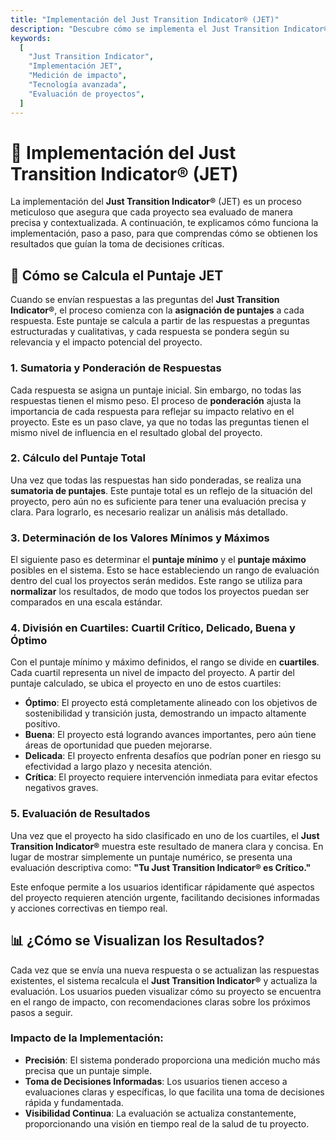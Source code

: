 ```yaml
---
title: "Implementación del Just Transition Indicator® (JET)"
description: "Descubre cómo se implementa el Just Transition Indicator® para medir el impacto de tus proyectos de manera precisa y eficiente."
keywords:
  [
    "Just Transition Indicator",
    "Implementación JET",
    "Medición de impacto",
    "Tecnología avanzada",
    "Evaluación de proyectos",
  ]
---
```


# 🔧 **Implementación del Just Transition Indicator® (JET)**

La implementación del **Just Transition Indicator®** (JET) es un proceso meticuloso que asegura que cada proyecto sea evaluado de manera precisa y contextualizada. A continuación, te explicamos cómo funciona la implementación, paso a paso, para que comprendas cómo se obtienen los resultados que guían la toma de decisiones críticas.

## 🧮 **Cómo se Calcula el Puntaje JET**

Cuando se envían respuestas a las preguntas del **Just Transition Indicator®**, el proceso comienza con la **asignación de puntajes** a cada respuesta. Este puntaje se calcula a partir de las respuestas a preguntas estructuradas y cualitativas, y cada respuesta se pondera según su relevancia y el impacto potencial del proyecto.

### 1. **Sumatoria y Ponderación de Respuestas**

Cada respuesta se asigna un puntaje inicial. Sin embargo, no todas las respuestas tienen el mismo peso. El proceso de **ponderación** ajusta la importancia de cada respuesta para reflejar su impacto relativo en el proyecto. Este es un paso clave, ya que no todas las preguntas tienen el mismo nivel de influencia en el resultado global del proyecto.

### 2. **Cálculo del Puntaje Total**

Una vez que todas las respuestas han sido ponderadas, se realiza una **sumatoria de puntajes**. Este puntaje total es un reflejo de la situación del proyecto, pero aún no es suficiente para tener una evaluación precisa y clara. Para lograrlo, es necesario realizar un análisis más detallado.

### 3. **Determinación de los Valores Mínimos y Máximos**

El siguiente paso es determinar el **puntaje mínimo** y el **puntaje máximo** posibles en el sistema. Esto se hace estableciendo un rango de evaluación dentro del cual los proyectos serán medidos. Este rango se utiliza para **normalizar** los resultados, de modo que todos los proyectos puedan ser comparados en una escala estándar.

### 4. **División en Cuartiles: Cuartil Crítico, Delicado, Buena y Óptimo**

Con el puntaje mínimo y máximo definidos, el rango se divide en **cuartiles**. Cada cuartil representa un nivel de impacto del proyecto. A partir del puntaje calculado, se ubica el proyecto en uno de estos cuartiles:

- **Óptimo**: El proyecto está completamente alineado con los objetivos de sostenibilidad y transición justa, demostrando un impacto altamente positivo.
- **Buena**: El proyecto está logrando avances importantes, pero aún tiene áreas de oportunidad que pueden mejorarse.
- **Delicada**: El proyecto enfrenta desafíos que podrían poner en riesgo su efectividad a largo plazo y necesita atención.
- **Crítica**: El proyecto requiere intervención inmediata para evitar efectos negativos graves.

### 5. **Evaluación de Resultados**

Una vez que el proyecto ha sido clasificado en uno de los cuartiles, el **Just Transition Indicator®** muestra este resultado de manera clara y concisa. En lugar de mostrar simplemente un puntaje numérico, se presenta una evaluación descriptiva como:
**"Tu Just Transition Indicator® es Crítico."**

Este enfoque permite a los usuarios identificar rápidamente qué aspectos del proyecto requieren atención urgente, facilitando decisiones informadas y acciones correctivas en tiempo real.

## 📊 **¿Cómo se Visualizan los Resultados?**

Cada vez que se envía una nueva respuesta o se actualizan las respuestas existentes, el sistema recalcula el **Just Transition Indicator®** y actualiza la evaluación. Los usuarios pueden visualizar cómo su proyecto se encuentra en el rango de impacto, con recomendaciones claras sobre los próximos pasos a seguir.

### **Impacto de la Implementación:**

- **Precisión**: El sistema ponderado proporciona una medición mucho más precisa que un puntaje simple.
- **Toma de Decisiones Informadas**: Los usuarios tienen acceso a evaluaciones claras y específicas, lo que facilita una toma de decisiones rápida y fundamentada.
- **Visibilidad Continua**: La evaluación se actualiza constantemente, proporcionando una visión en tiempo real de la salud de tu proyecto.
